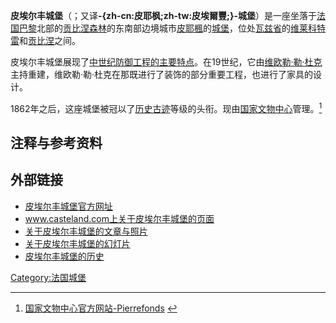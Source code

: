 {{noteTA
|1=zh-cn:皮埃尔丰;zh-tw:皮耶楓;
}}
{{Infobox Military Structure
|name=皮埃尔丰城堡
|partof= [[皮埃尔丰_(瓦兹省)|皮耶楓]]
|location= [[巴黎|巴黎]]
|coordinates=
|image=[[Image:Chateau_de_Pierrefonds.jpg|350px]]
|caption=2008年7月的皮埃尔丰城堡
|type=[[城堡|城堡]]
|code=
|built= c. 1393-1407
|builder=[[路易一世_(奥尔良公爵)|路易一世]]
|materials= 
|height= 
|used= 
|demolished=
|condition=
|ownership=
|controlledby= 
|garrison= 
|commanders= 
|occupants= 
|battles= 
|events=[[百年战争|百年战争]]
}}
'''皮埃尔丰城堡'''（{{lang-fr|Château de Pierrefonds}}；又译'''-{zh-cn:皮耶枫;zh-tw:皮埃爾豐;}-城堡'''）是一座坐落于[[法国|法国]][[巴黎|巴黎]]北部的[[贡比涅森林|贡比涅森林]]的东南部边境城市[[皮埃尔丰_(瓦兹省)|皮耶楓]]的[[城堡|城堡]]，位处[[瓦兹省|瓦兹省]]的[[维莱科特雷|维莱科特雷]]和[[贡比涅|贡比涅]]之间。

皮埃尔丰城堡展现了[[中世纪|中世纪]][[中世纪军事建筑|防御工程的主要特点]]。在19世纪，它由[[维欧勒·勒·杜克|维欧勒·勒·杜克]]主持重建，维欧勒·勒·杜克在那既进行了装饰的部分重要工程，也进行了家具的设计。

1862年之后，这座城堡被冠以了[[历史古迹|历史古迹]]等级的头衔。现由[[国家文物中心|国家文物中心]]管理。<ref>[http://pierrefonds.monuments-nationaux.fr/fr 国家文物中心官方网站-Pierrefonds] {{webarchive|url=https://web.archive.org/web/20100118101411/http://pierrefonds.monuments-nationaux.fr/fr/ |date=2010-01-18 }}</ref>

==注释与参考资料==
{{reflist}}

== 外部链接 ==
* [https://web.archive.org/web/20100118101411/http://pierrefonds.monuments-nationaux.fr/fr/ 皮埃尔丰城堡官方网址]
* [http://www.casteland.com/pfr/chateau/picardie/oise/pierrefonds/pierrefonds.htm www.casteland.com上关于皮埃尔丰城堡的页面] {{Wayback|url=http://www.casteland.com/pfr/chateau/picardie/oise/pierrefonds/pierrefonds.htm |date=20090822050642 }}
* [http://www.richesheures.net/epoque-6-15/chateau/60pierrefonds-general.htm 关于皮埃尔丰城堡的文章与照片] {{Wayback|url=http://www.richesheures.net/epoque-6-15/chateau/60pierrefonds-general.htm |date=20100211225325 }}
* [http://www.detentepsp.net/diaporamas/Pierrefonds.exe 关于皮埃尔丰城堡的幻灯片]{{Dead link|date=2018年6月 |bot=InternetArchiveBot |fix-attempted=no }}
* [http://pagesperso-orange.fr/espace-libre/pierrefonds.html 皮埃尔丰城堡的历史] {{Wayback|url=http://pagesperso-orange.fr/espace-libre/pierrefonds.html |date=20100329133827 }}

[[Category:法国城堡|Category:法国城堡]]
